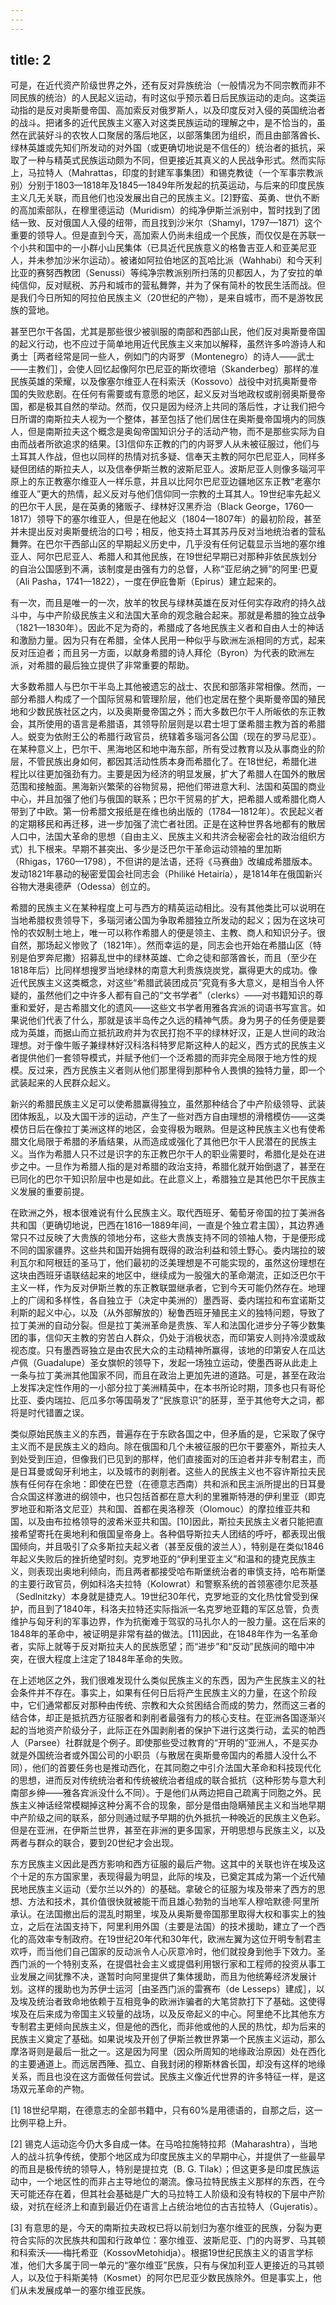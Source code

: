 ```yaml
---
---
---
```

title: 2
---




可是，在近代资产阶级世界之外，还有反对异族统治（一般情况为不同宗教而非不同民族的统治）的人民起义运动，有时这似乎预示着日后民族运动的走向。这类运动指的是反对奥斯曼帝国、高加索反对俄罗斯人，以及印度反对入侵的英国统治者的战斗。把诸多的近代民族主义塞入对这类民族运动的理解之中，是不恰当的，虽然在武装好斗的农牧人口聚居的落后地区，以部落集团为组织，而且由部落酋长、绿林英雄或先知们所发动的对外国（或更确切地说是不信任的）统治者的抵抗，采取了一种与精英式民族运动颇为不同，但更接近其真义的人民战争形式。然而实际上，马拉特人（Mahrattas，印度的封建军事集团）和锡克教徒（一个军事宗教派别）分别于1803—1818年及1845—1849年所发起的抗英运动，与后来的印度民族主义几无关联，而且他们也没发展出自己的民族主义。[2]野蛮、英勇、世仇不断的高加索部队，在穆里德运动（Muridism）的纯净伊斯兰派别中，暂时找到了团结一致、反对俄国人入侵的纽带，而且找到沙米尔（Shamyl，1797—1871）这个重要的领导人。但是直到今天，高加索人仍尚未组成一个民族，而仅仅是在苏联一个小共和国中的一小群小山民集体（已具近代民族意义的格鲁吉亚人和亚美尼亚人，并未参加沙米尔运动）。被诸如阿拉伯地区的瓦哈比派（Wahhabi）和今天利比亚的赛努西教团（Senussi）等纯净宗教派别所扫荡的贝都因人，为了安拉的单纯信仰，反对赋税、苏丹和城市的营私舞弊，并为了保有简朴的牧民生活而战。但是我们今日所知的阿拉伯民族主义（20世纪的产物），是来自城市，而不是游牧民族的营地。

甚至巴尔干各国，尤其是那些很少被驯服的南部和西部山民，他们反对奥斯曼帝国的起义行动，也不应过于简单地用近代民族主义来加以解释，虽然许多吟游诗人和勇士［两者经常是同一些人，例如门的内哥罗（Montenegro）的诗人——武士——主教们］，会使人回忆起像阿尔巴尼亚的斯坎德培（Skanderbeg）那样的准民族英雄的荣耀，以及像塞尔维亚人在科索沃（Kossovo）战役中对抗奥斯曼帝国的失败悲剧。在任何有需要或有意愿的地区，起义反对当地政权或削弱奥斯曼帝国，都是极其自然的举动。然而，仅只是因为经济上共同的落后性，才让我们把今日所谓的南斯拉夫人视为一个整体，甚至包括了他们居住在奥斯曼帝国境内的同族人，但是南斯拉夫这个概念是奥匈帝国知识分子的活动产物，而不是那些实际为自由而战者所欲追求的结果。[3]信仰东正教的门的内哥罗人从未被征服过，他们与土耳其人作战，但也以同样的热情对抗多疑、信奉天主教的阿尔巴尼亚人，同样多疑但团结的斯拉夫人，以及信奉伊斯兰教的波斯尼亚人。波斯尼亚人则像多瑙河平原上的东正教塞尔维亚人一样乐意，并且以比阿尔巴尼亚边疆地区东正教“老塞尔维亚人”更大的热情，起义反对与他们信仰同一宗教的土耳其人。19世纪率先起义的巴尔干人民，是在英勇的猪贩子、绿林好汉黑乔治（Black George，1760—1817）领导下的塞尔维亚人，但是在他起义（1804—1807年）的最初阶段，甚至并未提出反对奥斯曼统治的口号；相反，他支持土耳其苏丹反对当地统治者的营私舞弊。在巴尔干西部山区的早期起义历史中，几乎没有任何记载显示当地的塞尔维亚人、阿尔巴尼亚人、希腊人和其他民族，在19世纪早期已对那种非依民族划分的自治公国感到不满，该制度是由强有力的总督，人称“亚尼纳之狮”的阿里·巴夏（Ali Pasha，1741—1822），一度在伊庇鲁斯（Epirus）建立起来的。

有一次，而且是唯一的一次，放羊的牧民与绿林英雄在反对任何实存政府的持久战斗中，与中产阶级民族主义和法国大革命的观念融合起来。那就是希腊的独立战争（1821—1830年）。因此不足为奇的，希腊成了各地民族主义者和自由人士的神话和激励力量。因为只有在希腊，全体人民用一种似乎与欧洲左派相同的方式，起来反对压迫者；而且另一方面，以献身希腊的诗人拜伦（Byron）为代表的欧洲左派，对希腊的最后独立提供了非常重要的帮助。

大多数希腊人与巴尔干半岛上其他被遗忘的战士、农民和部落非常相像。然而，一部分希腊人构成了一个国际贸易和管理阶层，他们也定居在整个奥斯曼帝国的殖民地和少数民族社区之内，以及奥斯曼帝国之外；而大多数巴尔干人所皈依的东正教会，其所使用的语言是希腊语，其领导阶层则是以君士坦丁堡希腊主教为首的希腊人。蜕变为依附王公的希腊行政官员，统辖着多瑙河各公国（现在的罗马尼亚）。在某种意义上，巴尔干、黑海地区和地中海东部，所有受过教育以及从事商业的阶层，不管民族出身如何，都因其活动性质本身而希腊化了。在18世纪，希腊化进程比以往更加强劲有力。主要是因为经济的明显发展，扩大了希腊人在国外的散居范围和接触面。黑海新兴繁荣的谷物贸易，把他们带进意大利、法国和英国的商业中心，并且加强了他们与俄国的联系；巴尔干贸易的扩大，把希腊人或希腊化商人带到了中欧。第一份希腊文报纸是在维也纳出版的（1784—1812年）。农民起义者的定期移民和再迁移，进一步加强了流亡者社团。正是在这种世界各地都有的散居人口中，法国大革命的思想（自由主义、民族主义和共济会秘密会社的政治组织方式）扎下根来。早期不甚突出、多少是泛巴尔干革命运动领袖的里加斯（Rhigas，1760—1798），不但讲的是法语，还将《马赛曲》改编成希腊版本。发动1821年暴动的秘密爱国会社同志会（Philiké Hetairía），是1814年在俄国新兴谷物大港奥德萨（Odessa）创立的。

希腊的民族主义在某种程度上可与西方的精英运动相比。没有其他类比可以说明在当地希腊权贵领导下，多瑙河诸公国为争取希腊独立所发动的起义；因为在这块可怜的农奴制土地上，唯一可以称作希腊人的便是领主、主教、商人和知识分子。很自然，那场起义惨败了（1821年）。然而幸运的是，同志会也开始在希腊山区（特别是伯罗奔尼撒）招募乱世中的绿林英雄、亡命之徒和部落酋长，而且（至少在1818年后）比同样想搜罗当地绿林的南意大利贵族烧炭党，赢得更大的成功。像近代民族主义这类概念，对这些“希腊武装团成员”究竟有多大意义，是相当令人怀疑的，虽然他们之中许多人都有自己的“文书学者”（clerks）——对书籍知识的尊重和爱好，是古希腊文化的遗风——这些文书学者用雅各宾派的词语书写宣言。如果说他们代表了什么，那就是该半岛传之久远的精神气质。身为男子的任务便是要成为英雄，而据山而立抵抗政府并为农民打抱不平的绿林好汉，正是人世间的政治理想。对于像牛贩子兼绿林好汉科洛科特罗尼斯这种人的起义，西方式的民族主义者提供他们一套领导模式，并赋予他们一个泛希腊的而非完全局限于地方性的规模。反过来，西方民族主义者则从他们那里得到那种令人畏惧的独特力量，即一个武装起来的人民群众起义。

新兴的希腊民族主义足可以使希腊赢得独立，虽然那种结合了中产阶级领导、武装团体叛乱，以及大国干涉的运动，产生了一些对西方自由理想的滑稽模仿——这类模仿日后在像拉丁美洲这样的地区，会变得极为眼熟。但是这种民族主义也有使希腊文化局限于希腊的矛盾结果，从而造成或强化了其他巴尔干人民潜在的民族主义。当作为希腊人只不过是识字的东正教巴尔干人的职业需要时，希腊化是处在进步之中。一旦作为希腊人指的是对希腊的政治支持，希腊化就开始倒退了，甚至在已同化的巴尔干知识阶层中也是如此。在此意义上，希腊独立是其他巴尔干民族主义发展的重要前提。

在欧洲之外，根本很难说有什么民族主义。取代西班牙、葡萄牙帝国的拉丁美洲各共和国（更确切地说，巴西在1816—1889年间，一直是个独立君主国），其边界通常只不过反映了大贵族的领地分布，这些大贵族支持不同的领袖人物，于是便形成不同的国家疆界。这些共和国开始拥有既得的政治利益和领土野心。委内瑞拉的玻利瓦尔和阿根廷的圣马丁，他们最初的泛美理想是不可能实现的，虽然这份理想在这块由西班牙语联结起来的地区中，继续成为一股强大的革命潮流，正如泛巴尔干主义一样，作为反对伊斯兰教的东正教联盟继承者，它到今天可能仍然存在。地理上的广阔和多样性，各自独立于（决定中美洲的）墨西哥、委内瑞拉和布宜诺斯艾利斯的起义中心，以及（从外部解放的）秘鲁西班牙殖民主义的独特问题，导致了拉丁美洲的自动分裂。但是拉丁美洲革命是贵族、军人和法国化进步分子等少数集团的事，信仰天主教的穷苦白人群众，仍处于消极状态，而印第安人则持冷漠或敌视态度。只有墨西哥独立是由农民大众的主动精神所赢得，该地的印第安人在瓜达卢佩（Guadalupe）圣女旗帜的领导下，发起一场独立运动，使墨西哥从此走上一条与拉丁美洲其他国家不同，而且在政治上更加先进的道路。可是，甚至在政治上发挥决定性作用的一小部分拉丁美洲精英中，在本书所论时期，顶多也只有哥伦比亚、委内瑞拉、厄瓜多尔等国萌发了“民族意识”的胚芽，至于其他夸大之词，都将是时代错置之误。

类似原始民族主义的东西，普遍存在于东欧各国之中，但矛盾的是，它采取了保守主义而不是民族主义的趋向。除在俄国和几个未被征服的巴尔干要塞外，斯拉夫人到处受到压迫，但像我们已见到的那样，他们直接面对的压迫者并非专制君主，而是日耳曼或匈牙利地主，以及城市的剥削者。这些人的民族主义也不容许斯拉夫民族有任何存在余地：即使在巴登（在德意志西南）共和派和民主派所提出的日耳曼合众国这样激进的纲领中，也只包括首都在意大利的里雅斯特港的伊利里亚（即克罗地亚和斯洛文尼亚）共和国、首都在奥洛穆茨（Olomouc）的摩拉维亚共和国，以及由布拉格领导的波希米亚共和国。[10]因此，斯拉夫民族主义者只能把直接希望寄托在奥地利和俄国皇帝身上。各种倡导斯拉夫人团结的呼吁，都表现出俄国倾向，并且吸引了众多斯拉夫起义者（甚至反俄的波兰人），特别是在类似1846年起义失败后的挫折绝望时刻。克罗地亚的“伊利里亚主义”和温和的捷克民族主义，则表现出奥地利倾向，而且两者都接受哈布斯堡统治者的审慎支持，哈布斯堡的主要行政官员，例如科洛夫拉特（Kolowrat）和警察系统的首领塞德尔尼茨基（Sedlnitzky）本身就是捷克人。19世纪30年代，克罗地亚的文化热忱曾受到保护，而且到了1840年，科洛夫拉特还实际指派一名克罗地亚籍的军区总管，负责维护与匈牙利的军事边界，作为抗衡难于驾驭的马扎尔人的一股力量。这在后来的1848年的革命中，被证明是非常有益的做法。[11]因此，在1848年作为一名革命者，实际上就等于反对斯拉夫人的民族愿望；而“进步”和“反动”民族间的暗中冲突，在很大程度上注定了1848年革命的失败。

在上述地区之外，我们很难发现什么类似民族主义的东西，因为产生民族主义的社会条件并不存在。事实上，如果有任何日后将产生民族主义的力量，在这个阶段中，它们通常都反对那种由传统、宗教和大众贫困结合而成的势力，然而这三者的结合体，却正是抵抗西方征服者和剥削者最强有力的核心支柱。在亚洲各国逐渐兴起的当地资产阶级分子，此际正在外国剥削者的保护下进行这类行动，孟买的帕西人（Parsee）社群就是个例子。即使那些受过教育的“开明的”亚洲人，不是买办就是外国统治者或外国公司的小职员（与散居在奥斯曼帝国内的希腊人没什么不同），他们的首要任务也是推动西化，在其同胞之中引介法国大革命和科技现代化的思想，进而反对传统统治者和传统被统治者组成的联合抵抗（这种形势与意大利南部乡绅——雅各宾派没什么不同）。于是他们从两边把自己疏离于同胞之外。民族主义神话经常模糊掉这种分离不合的现象，部分是借由隐瞒殖民主义和当地早期中产阶级之间的联系，部分则通过赋予早期的仇外抵抗一种晚近的民族主义色彩。但是在亚洲，在伊斯兰世界，甚至在非洲的更多国家，开明思想与民族主义，以及两者与群众的联合，要到20世纪才会出现。

东方民族主义因此是西方影响和西方征服的最后产物。这其中的关联也许在埃及这个十足的东方国家里，表现得最为明显，此际的埃及，已奠定其成为第一个近代殖民地民族主义运动（爱尔兰以外的）的基础。拿破仑的征服为埃及带来了西方的思想、方法和技术，其价值很快就被能干而且雄心勃勃的当地军人穆哈默德·阿里所承认。在法国撤出后的混乱时期里，埃及从奥斯曼帝国那里取得大权和事实上的独立，之后在法国支持下，阿里利用外国（主要是法国）的技术援助，建立了一个西化的高效率专制政府。在19世纪20年代和30年代，欧洲左翼为这位开明专制君主欢呼，而当他们自己国家的反动派令人心灰意冷时，他们就投身到他手下效力。圣西门派的一个特别支系，在提倡社会主义或提倡利用银行家和工程师的投资从事工业发展之间犹豫不决，遂暂时向阿里提供了集体援助，而且为他统筹经济发展计划。这样的援助也为苏伊士运河［由圣西门派的雷赛布（de Lesseps）建成］，以及埃及统治者致命地依赖于互相竞争的欧洲诈骗者的大笔贷款打下了基础。这使得埃及在后来成为帝国主义较量的战场，以及反帝起义的中心。阿里绝不比其他东方专制君主更倾向民族主义，但是他的西化，而非他或他的人民的热忱，却为后来的民族主义奠定了基础。如果说埃及开创了伊斯兰教世界第一个民族主义运动，那么摩洛哥则是最后一批之一。这是因为阿里（因众所周知的地缘政治原因）处在西化的主要通道上。而远居西陲、孤立、自我封闭的穆斯林酋长国，却没有这样的地缘关系，而且也没在这方面做任何尝试。民族主义像近代世界的许多特征一样，是这场双元革命的产物。


[1] 18世纪早期，在德意志的全部书籍中，只有60%是用德语的，自那之后，这一比例平稳上升。



[2] 锡克人运动迄今仍大多自成一体。在马哈拉施特拉邦（Maharashtra），当地人的战斗抗争传统，使那个地区成为印度民族主义的早期中心，并提供了一些最早的而且是极传统的领导人，特别是提拉克（B. G. Tilak）；但这更多是印度民族运动中，一个地区性的而非占主导地位的潮流。像马拉特民族主义那样的东西，在今天可能还存在着，但其社会基础是广大的马拉特工人阶级和没有特权的下层中产阶级，对抗在经济上和直到最近仍在语言上占统治地位的古吉拉特人（Gujeratis）。



[3] 有意思的是，今天的南斯拉夫政权已将以前划归为塞尔维亚的民族，分裂为更符合实际的次民族共和国和行政单位：塞尔维亚、波斯尼亚、门的内哥罗、马其顿和科索沃——梅托希亚（KossovMetohidja）。根据19世纪民族主义的语言学标准，他们大多属于同一单元的“塞尔维亚”民族，只有与保加利亚人更接近的马其顿人，以及位于科斯美特（Kosmet）的阿尔巴尼亚少数民族除外。但是事实上，他们从未发展成单一的塞尔维亚民族。